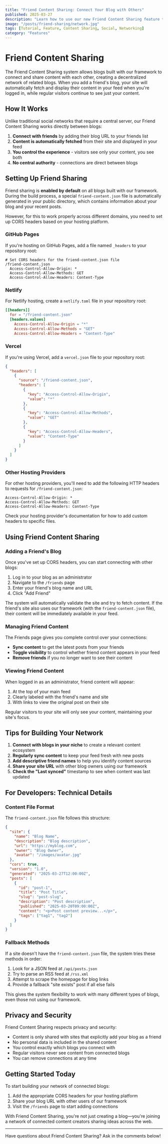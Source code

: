 ```yaml
---
title: "Friend Content Sharing: Connect Your Blog with Others"
published: 2025-03-27
description: "Learn how to use our new Friend Content Sharing feature to create a network of connected blogs that share content with each other."
image: "/posts/friend-sharing/network.jpg"
tags: [Tutorial, Feature, Content Sharing, Social, Networking]
category: "Features"
---
```


# Friend Content Sharing

The Friend Content Sharing system allows blogs built with our framework to connect and share content with each other, creating a decentralized network of related blogs. When you add a friend's blog, your site will automatically fetch and display their content in your feed when you're logged in, while regular visitors continue to see just your content.

## How It Works

Unlike traditional social networks that require a central server, our Friend Content Sharing works directly between blogs:

1. **Connect with friends** by adding their blog URL to your friends list
2. **Content is automatically fetched** from their site and displayed in your feed
3. **You control the experience** - visitors see only your content, you see both
4. **No central authority** - connections are direct between blogs

## Setting Up Friend Sharing

Friend sharing is **enabled by default** on all blogs built with our framework. During the build process, a special `friend-content.json` file is automatically generated in your public directory, which contains information about your blog and your recent posts.

However, for this to work properly across different domains, you need to set up CORS headers based on your hosting platform.

### GitHub Pages

If you're hosting on GitHub Pages, add a file named `_headers` to your repository root:

```
# Set CORS headers for the friend-content.json file
/friend-content.json
  Access-Control-Allow-Origin: *
  Access-Control-Allow-Methods: GET
  Access-Control-Allow-Headers: Content-Type
```

### Netlify

For Netlify hosting, create a `netlify.toml` file in your repository root:

```toml
[[headers]]
  for = "/friend-content.json"
  [headers.values]
    Access-Control-Allow-Origin = "*"
    Access-Control-Allow-Methods = "GET"
    Access-Control-Allow-Headers = "Content-Type"
```

### Vercel

If you're using Vercel, add a `vercel.json` file to your repository root:

```json
{
  "headers": [
    {
      "source": "/friend-content.json",
      "headers": [
        {
          "key": "Access-Control-Allow-Origin",
          "value": "*"
        },
        {
          "key": "Access-Control-Allow-Methods",
          "value": "GET"
        },
        {
          "key": "Access-Control-Allow-Headers",
          "value": "Content-Type"
        }
      ]
    }
  ]
}
```

### Other Hosting Providers

For other hosting providers, you'll need to add the following HTTP headers to requests for `/friend-content.json`:

```
Access-Control-Allow-Origin: *
Access-Control-Allow-Methods: GET
Access-Control-Allow-Headers: Content-Type
```

Check your hosting provider's documentation for how to add custom headers to specific files.

## Using Friend Content Sharing

### Adding a Friend's Blog

Once you've set up CORS headers, you can start connecting with other blogs:

1. Log in to your blog as an administrator
2. Navigate to the `/friends` page
3. Enter your friend's blog name and URL
4. Click "Add Friend"

The system will automatically validate the site and try to fetch content. If the friend's site also uses our framework (with the `friend-content.json` file), their content will be immediately available in your feed.

### Managing Friend Content

The Friends page gives you complete control over your connections:

- **Sync content** to get the latest posts from your friends
- **Toggle visibility** to control whether friend content appears in your feed
- **Remove friends** if you no longer want to see their content

### Viewing Friend Content

When logged in as an administrator, friend content will appear:

1. At the top of your main feed
2. Clearly labeled with the friend's name and site
3. With links to view the original post on their site

Regular visitors to your site will only see your content, maintaining your site's focus.

## Tips for Building Your Network

1. **Connect with blogs in your niche** to create a relevant content ecosystem
2. **Regularly sync content** to keep your feed fresh with new posts
3. **Add descriptive friend names** to help you identify content sources
4. **Share your site URL** with other blog owners using our framework
5. **Check the "Last synced"** timestamp to see when content was last updated

## For Developers: Technical Details

### Content File Format

The `friend-content.json` file follows this structure:

```json
{
  "site": {
    "name": "Blog Name",
    "description": "Blog description",
    "url": "https://myblog.com",
    "owner": "Blog Owner",
    "avatar": "/images/avatar.jpg"
  },
  "cors": true,
  "version": "1.0",
  "generated": "2025-03-27T12:00:00Z",
  "posts": [
    {
      "id": "post-1",
      "title": "Post Title",
      "slug": "post-slug",
      "description": "Post description",
      "published": "2025-03-20T09:00:00Z",
      "content": "<p>Post content preview...</p>",
      "tags": ["tag1", "tag2"]
    }
  ]
}
```

### Fallback Methods

If a site doesn't have the `friend-content.json` file, the system tries these methods in order:

1. Look for a JSON feed at `/api/posts.json`
2. Try to parse an RSS feed at `/rss.xml`
3. Attempt to scrape the homepage for blog links
4. Provide a fallback "site exists" post if all else fails

This gives the system flexibility to work with many different types of blogs, even those not using our framework.

## Privacy and Security

Friend Content Sharing respects privacy and security:

- Content is only shared with sites that explicitly add your blog as a friend
- No personal data is included in the shared content
- You control exactly which blogs you connect with
- Regular visitors never see content from connected blogs
- You can remove connections at any time

## Getting Started Today

To start building your network of connected blogs:

1. Add the appropriate CORS headers for your hosting platform
2. Share your blog URL with other users of our framework
3. Visit the `/friends` page to start adding connections

With Friend Content Sharing, you're not just creating a blog—you're joining a network of connected content creators sharing ideas across the web.

---

Have questions about Friend Content Sharing? Ask in the comments below!

